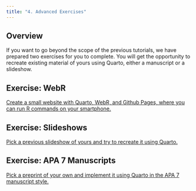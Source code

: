 ```yaml
---
title: "4. Advanced Exercises"
---
```


## Overview

If you want to go beyond the scope of the previous tutorials, we have prepared two exercises for you to complete. You will get the opportunity to recreate existing material of yours using Quarto, either a manuscript or a slideshow.

## Exercise: WebR

[Create a small website with Quarto, WebR, and Github Pages, where you can run R commands on your smartphone.](webr.qmd)

## Exercise: Slideshows

[Pick a previous slideshow of yours and try to recreate it using Quarto.](slideshow.qmd)

## Exercise: APA 7 Manuscripts

[Pick a preprint of your own and implement it using Quarto in the APA 7 manuscript style.](apa7_manuscript.qmd)

